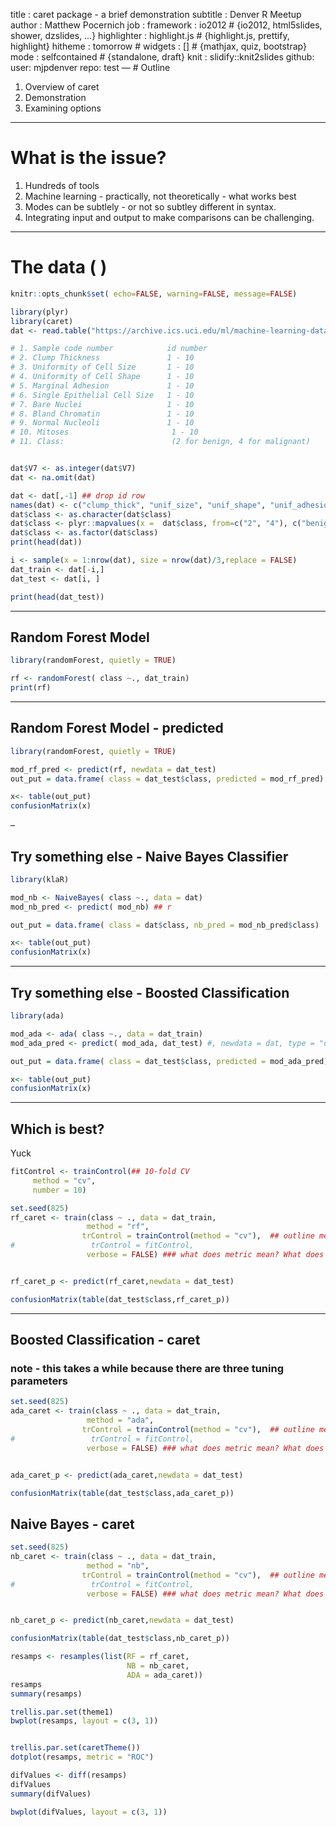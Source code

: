 title       : caret package - a brief demonstration 
subtitle    : Denver R Meetup
author      : Matthew Pocernich
job         : 
framework   : io2012        # {io2012, html5slides, shower, dzslides, ...}
highlighter : highlight.js  # {highlight.js, prettify, highlight}
hitheme     : tomorrow      # 
widgets     : []            # {mathjax, quiz, bootstrap}
mode        : selfcontained # {standalone, draft}
knit        : slidify::knit2slides
github:
    user: mjpdenver
    repo: test
---
# Outline

1. Overview of caret
2. Demonstration
3. Examining options

--- 

# What is the issue?

1.  Hundreds of tools
2.  Machine learning - practically, not theoretically - what works best
3.  Modes can be subtlely - or not so subtley different in syntax.
4.  Integrating input and output to make comparisons can be challenging.

----

# The data ( )

```r
knitr::opts_chunk$set( echo=FALSE, warning=FALSE, message=FALSE)
```
 
```r

library(plyr)
library(caret)
dat <- read.table("https://archive.ics.uci.edu/ml/machine-learning-databases/breast-cancer-wisconsin/breast-cancer-wisconsin.data", header = FALSE, sep = ",", as.is = TRUE)

# 1. Sample code number            id number
# 2. Clump Thickness               1 - 10
# 3. Uniformity of Cell Size       1 - 10
# 4. Uniformity of Cell Shape      1 - 10
# 5. Marginal Adhesion             1 - 10
# 6. Single Epithelial Cell Size   1 - 10
# 7. Bare Nuclei                   1 - 10
# 8. Bland Chromatin               1 - 10
# 9. Normal Nucleoli               1 - 10
# 10. Mitoses                       1 - 10
# 11. Class:                        (2 for benign, 4 for malignant)


dat$V7 <- as.integer(dat$V7)
dat <- na.omit(dat)

dat <- dat[,-1] ## drop id row
names(dat) <- c("clump_thick", "unif_size", "unif_shape", "unif_adhesion", "epi_size", "bare_nuc", "bland_chrom", "norm_nucleoli", "mitosis", "class")
dat$class <- as.character(dat$class)
dat$class <- plyr::mapvalues(x =  dat$class, from=c("2", "4"), c("benign","malignant") )
dat$class <- as.factor(dat$class)
print(head(dat))

i <- sample(x = 1:nrow(dat), size = nrow(dat)/3,replace = FALSE)
dat_train <- dat[-i,]
dat_test <- dat[i, ]

print(head(dat_test))

```

---

## Random Forest Model
```r
library(randomForest, quietly = TRUE)

rf <- randomForest( class ~., dat_train)
print(rf)

```

---

## Random Forest Model - predicted

```r
library(randomForest, quietly = TRUE)

mod_rf_pred <- predict(rf, newdata = dat_test)
out_put = data.frame( class = dat_test$class, predicted = mod_rf_pred)

x<- table(out_put)
confusionMatrix(x)

```


--

## Try something else - Naive Bayes Classifier

```r
library(klaR)

mod_nb <- NaiveBayes( class ~., data = dat)
mod_nb_pred <- predict( mod_nb) ## r

out_put = data.frame( class = dat$class, nb_pred = mod_nb_pred$class)

x<- table(out_put)
confusionMatrix(x)

````

---

## Try something else - Boosted Classification

```r
library(ada)

mod_ada <- ada( class ~., data = dat_train)
mod_ada_pred <- predict( mod_ada, dat_test) #, newdata = dat, type = "decision" ) ## r

out_put = data.frame( class = dat_test$class, predicted = mod_ada_pred)

x<- table(out_put)
confusionMatrix(x)

```

---

## Which is best? 

Yuck
```r

fitControl <- trainControl(## 10-fold CV
     method = "cv",
     number = 10)

set.seed(825)
rf_caret <- train(class ~ ., data = dat_train,
                 method = "rf",
                trControl = trainControl(method = "cv"),  ## outline methods
#                 trControl = fitControl,
                 verbose = FALSE) ### what does metric mean? What does it do?


rf_caret_p <- predict(rf_caret,newdata = dat_test)

confusionMatrix(table(dat_test$class,rf_caret_p))

```



---

## Boosted Classification - caret
### note - this takes a while because there are three tuning parameters

```r

set.seed(825)
ada_caret <- train(class ~ ., data = dat_train,
                 method = "ada",
                trControl = trainControl(method = "cv"),  ## outline methods
#                 trControl = fitControl,
                 verbose = FALSE) ### what does metric mean? What does it do?


ada_caret_p <- predict(ada_caret,newdata = dat_test)

confusionMatrix(table(dat_test$class,ada_caret_p))

```


## Naive Bayes - caret

```r

set.seed(825)
nb_caret <- train(class ~ ., data = dat_train,
                 method = "nb",
                trControl = trainControl(method = "cv"),  ## outline methods
#                 trControl = fitControl,
                 verbose = FALSE) ### what does metric mean? What does it do?


nb_caret_p <- predict(nb_caret,newdata = dat_test)

confusionMatrix(table(dat_test$class,nb_caret_p))

```


```r

resamps <- resamples(list(RF = rf_caret,
                          NB = nb_caret,
                          ADA = ada_caret))
resamps
summary(resamps)

trellis.par.set(theme1)
bwplot(resamps, layout = c(3, 1))


trellis.par.set(caretTheme())
dotplot(resamps, metric = "ROC")

difValues <- diff(resamps)
difValues
summary(difValues)

bwplot(difValues, layout = c(3, 1))

```